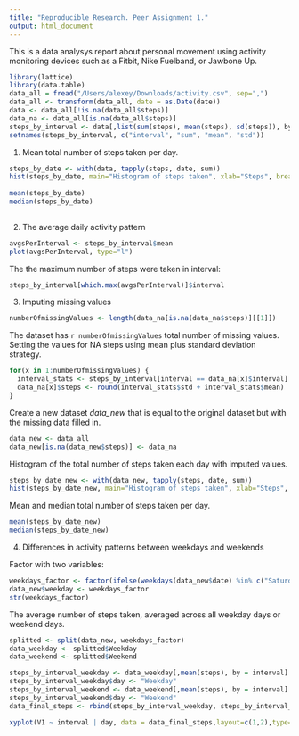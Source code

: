 ```yaml
---
title: "Reproducible Research. Peer Assignment 1."
output: html_document
---
```

 
This is a data analysys report about personal movement using activity monitoring devices such as a Fitbit, Nike Fuelband, or Jawbone Up.
 
```r
library(lattice)
library(data.table)
data_all = fread("/Users/alexey/Downloads/activity.csv", sep=",")
data_all <- transform(data_all, date = as.Date(date))
data <- data_all[!is.na(data_all$steps)]
data_na <- data_all[is.na(data_all$steps)]
steps_by_interval <- data[,list(sum(steps), mean(steps), sd(steps)), by = interval]
setnames(steps_by_interval, c("interval", "sum", "mean", "std"))
```
 
1. Mean total number of steps taken per day.
 
```r
steps_by_date <- with(data, tapply(steps, date, sum))
hist(steps_by_date, main="Histogram of steps taken", xlab="Steps", breaks = 20)
 
mean(steps_by_date)
median(steps_by_date)
 
```
 
2. The average daily activity pattern
```r
avgsPerInterval <- steps_by_interval$mean
plot(avgsPerInterval, type="l")
```

The the maximum number of steps were taken in interval:

```r
steps_by_interval[which.max(avgsPerInterval)]$interval
```
 
3. Imputing missing values
```r
numberOfmissingValues <- length(data_na[is.na(data_na$steps)][[1]])
```
The dataset has `r numberOfmissingValues` total number of missing values.
Setting the values for NA steps using mean plus standard deviation strategy.
```r
for(x in 1:numberOfmissingValues) {
  interval_stats <- steps_by_interval[interval == data_na[x]$interval]
  data_na[x]$steps <- round(interval_stats$std + interval_stats$mean)
}
```
 
Create a new dataset *data_new* that is equal to the original dataset but with the missing data filled in.
```r
data_new <- data_all
data_new[is.na(data_new$steps)] <- data_na
```

Histogram of the total number of steps taken each day with imputed values.
```r
steps_by_date_new <- with(data_new, tapply(steps, date, sum))
hist(steps_by_date_new, main="Histogram of steps taken", xlab="Steps", breaks = 20)
```

Mean and median total number of steps taken per day.
```r
mean(steps_by_date_new)
median(steps_by_date_new)
```
4. Differences in activity patterns between weekdays and weekends

Factor with two variables:
```r
weekdays_factor <- factor(ifelse(weekdays(data_new$date) %in% c("Saturday","Sunday"), "Weekend", "Weekday"))
data_new$weekday <- weekdays_factor
str(weekdays_factor)
```

The average number of steps taken, averaged across all weekday days or weekend days.
```r
splitted <- split(data_new, weekdays_factor)
data_weekday <- splitted$Weekday
data_weekend <- splitted$Weekend

steps_by_interval_weekday <- data_weekday[,mean(steps), by = interval]
steps_by_interval_weekday$day <- "Weekday"
steps_by_interval_weekend <- data_weekend[,mean(steps), by = interval]
steps_by_interval_weekend$day <- "Weekend"
data_final_steps <- rbind(steps_by_interval_weekday, steps_by_interval_weekend)

xyplot(V1 ~ interval | day, data = data_final_steps,layout=c(1,2),type="l",ylab="Steps")
```